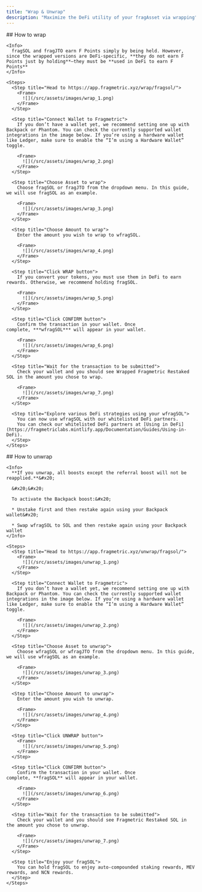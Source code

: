 ```yaml
---
title: "Wrap & Unwrap"
description: "Maximize the DeFi utility of your fragAsset via wrapping"
---
```


<Tabs>
  <Tab title="Wrap">
    ## How to wrap

    <Info>
      fragSOL and fragJTO earn F Points simply by being held. However, since the wrapped versions are DeFi-specific, **they do not earn F Points just by holding**—they must be **used in DeFi to earn F Points**
    </Info>

    <Steps>
      <Step title="Head to https://app.fragmetric.xyz/wrap/fragsol/">
        <Frame>
          ![](/src/assets/images/wrap_1.png)
        </Frame>
      </Step>

      <Step title="Connect Wallet to Fragmetric">
        If you don’t have a wallet yet, we recommend setting one up with Backpack or Phantom. You can check the currently supported wallet integrations in the image below. If you’re using a hardware wallet like Ledger, make sure to enable the “I’m using a Hardware Wallet” toggle.

        <Frame>
          ![](/src/assets/images/wrap_2.png)
        </Frame>
      </Step>

      <Step title="Choose Asset to wrap">
        Choose fragSOL or fragJTO from the dropdown menu. In this guide, we will use fragSOL as an example.

        <Frame>
          ![](/src/assets/images/wrap_3.png)
        </Frame>
      </Step>

      <Step title="Choose Amount to wrap">
        Enter the amount you wish to wrap to wfragSOL.

        <Frame>
          ![](/src/assets/images/wrap_4.png)
        </Frame>
      </Step>

      <Step title="Click WRAP button">
        If you convert your tokens, you must use them in DeFi to earn rewards. Otherwise, we recommend holding fragSOL.

        <Frame>
          ![](/src/assets/images/wrap_5.png)
        </Frame>
      </Step>

      <Step title="Click CONFIRM button">
        Confirm the transaction in your wallet. Once complete, ***wfragSOL*** will appear in your wallet.

        <Frame>
          ![](/src/assets/images/wrap_6.png)
        </Frame>
      </Step>

      <Step title="Wait for the transaction to be submitted">
        Check your wallet and you should see Wrapped Fragmetric Restaked SOL in the amount you chose to wrap.

        <Frame>
          ![](/src/assets/images/wrap_7.png)
        </Frame>
      </Step>

      <Step title="Explore various DeFi strategies using your wfragSOL">
        You can now use wfragSOL with our whitelisted DeFi partners.
        You can check our whitelisted DeFi partners at [Using in DeFi](https://fragmetriclabs.mintlify.app/Documentation/Guides/Using-in-DeFi).
      </Step>
    </Steps>

  </Tab>

  <Tab title="Unwrap">
    ## How to unwrap

    <Info>
      **If you unwrap, all boosts except the referral boost will not be reapplied.**&#x20;

      &#x20;&#x20;

      To activate the Backpack boost:&#x20;

      * Unstake first and then restake again using your Backpack wallet&#x20;

      * Swap wfragSOL to SOL and then restake again using your Backpack wallet
    </Info>

    <Steps>
      <Step title="Head to https://app.fragmetric.xyz/unwrap/fragsol/">
        <Frame>
          ![](/src/assets/images/unwrap_1.png)
        </Frame>
      </Step>

      <Step title="Connect Wallet to Fragmetric">
        If you don’t have a wallet yet, we recommend setting one up with Backpack or Phantom. You can check the currently supported wallet integrations in the image below. If you’re using a hardware wallet like Ledger, make sure to enable the “I’m using a Hardware Wallet” toggle.

        <Frame>
          ![](/src/assets/images/unwrap_2.png)
        </Frame>
      </Step>

      <Step title="Choose Asset to unwrap">
        Choose wfragSOL or wfragJTO from the dropdown menu. In this guide, we will use wfragSOL as an example.

        <Frame>
          ![](/src/assets/images/unwrap_3.png)
        </Frame>
      </Step>

      <Step title="Choose Amount to unwrap">
        Enter the amount you wish to unwrap.

        <Frame>
          ![](/src/assets/images/unwrap_4.png)
        </Frame>
      </Step>

      <Step title="Click UNWRAP button">
        <Frame>
          ![](/src/assets/images/unwrap_5.png)
        </Frame>
      </Step>

      <Step title="Click CONFIRM button">
        Confirm the transaction in your wallet. Once complete, **fragSOL** will appear in your wallet.

        <Frame>
          ![](/src/assets/images/unwrap_6.png)
        </Frame>
      </Step>

      <Step title="Wait for the transaction to be submitted">
        Check your wallet and you should see Fragmetric Restaked SOL in the amount you chose to unwrap.

        <Frame>
          ![](/src/assets/images/unwrap_7.png)
        </Frame>
      </Step>

      <Step title="Enjoy your fragSOL">
        You can hold fragSOL to enjoy auto-compounded staking rewards, MEV rewards, and NCN rewards.
      </Step>
    </Steps>

  </Tab>
</Tabs>
